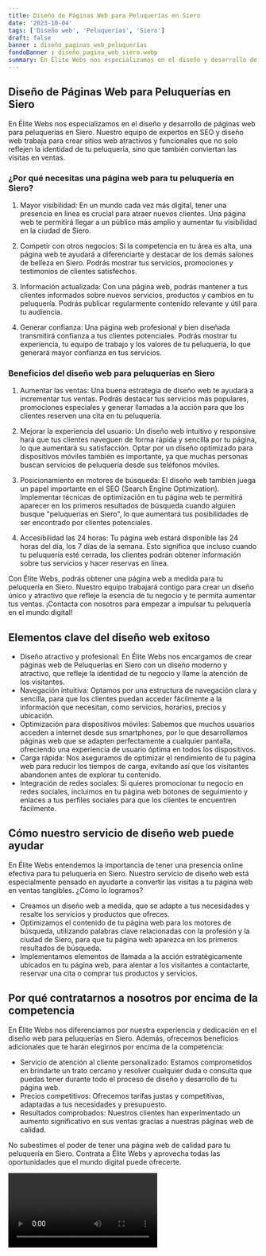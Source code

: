 ```yaml
---
title: Diseño de Páginas Web para Peluquerías en Siero
date: '2023-10-04'
tags: ['Diseño web', 'Peluquerías', 'Siero']
draft: false
banner : diseño_paginas_web_peluquerías
fondoBanner : diseño_pagina_web_siero.webp
summary: En Élite Webs nos especializamos en el diseño y desarrollo de páginas web para peluquerías en Siero. Nuestro equipo de expertos en SEO y diseño web trabaja para crear sitios web atractivos y funcionales que no solo reflejen la identidad de tu peluquería, sino que también conviertan las visitas en ventas.
---
```


## Diseño de Páginas Web para Peluquerías en Siero

En Élite Webs nos especializamos en el diseño y desarrollo de páginas web para peluquerías en Siero. Nuestro equipo de expertos en SEO y diseño web trabaja para crear sitios web atractivos y funcionales que no solo reflejen la identidad de tu peluquería, sino que también conviertan las visitas en ventas.

### ¿Por qué necesitas una página web para tu peluquería en Siero?

1. Mayor visibilidad: En un mundo cada vez más digital, tener una presencia en línea es crucial para atraer nuevos clientes. Una página web te permitirá llegar a un público más amplio y aumentar tu visibilidad en la ciudad de Siero.

2. Competir con otros negocios: Si la competencia en tu área es alta, una página web te ayudará a diferenciarte y destacar de los demás salones de belleza en Siero. Podrás mostrar tus servicios, promociones y testimonios de clientes satisfechos.

3. Información actualizada: Con una página web, podrás mantener a tus clientes informados sobre nuevos servicios, productos y cambios en tu peluquería. Podrás publicar regularmente contenido relevante y útil para tu audiencia.

4. Generar confianza: Una página web profesional y bien diseñada transmitirá confianza a tus clientes potenciales. Podrás mostrar tu experiencia, tu equipo de trabajo y los valores de tu peluquería, lo que generará mayor confianza en tus servicios.

### Beneficios del diseño web para peluquerías en Siero

1. Aumentar las ventas: Una buena estrategia de diseño web te ayudará a incrementar tus ventas. Podrás destacar tus servicios más populares, promociones especiales y generar llamadas a la acción para que los clientes reserven una cita en tu peluquería.

2. Mejorar la experiencia del usuario: Un diseño web intuitivo y responsive hará que tus clientes naveguen de forma rápida y sencilla por tu página, lo que aumentará su satisfacción. Optar por un diseño optimizado para dispositivos móviles también es importante, ya que muchas personas buscan servicios de peluquería desde sus teléfonos móviles.

3. Posicionamiento en motores de búsqueda: El diseño web también juega un papel importante en el SEO (Search Engine Optimization). Implementar técnicas de optimización en tu página web te permitirá aparecer en los primeros resultados de búsqueda cuando alguien busque "peluquerías en Siero", lo que aumentará tus posibilidades de ser encontrado por clientes potenciales.

4. Accesibilidad las 24 horas: Tu página web estará disponible las 24 horas del día, los 7 días de la semana. Esto significa que incluso cuando tu peluquería esté cerrada, los clientes podrán obtener información sobre tus servicios y hacer reservas en línea.

Con Élite Webs, podrás obtener una página web a medida para tu peluquería en Siero. Nuestro equipo trabajará contigo para crear un diseño único y atractivo que refleje la esencia de tu negocio y te permita aumentar tus ventas. ¡Contacta con nosotros para empezar a impulsar tu peluquería en el mundo digital!

<GifSeo />

<Cta />

## Elementos clave del diseño web exitoso

- Diseño atractivo y profesional: En Élite Webs nos encargamos de crear páginas web de Peluquerías en Siero con un diseño moderno y atractivo, que refleje la identidad de tu negocio y llame la atención de los visitantes.
- Navegación intuitiva: Optamos por una estructura de navegación clara y sencilla, para que los clientes puedan acceder fácilmente a la información que necesitan, como servicios, horarios, precios y ubicación.
- Optimización para dispositivos móviles: Sabemos que muchos usuarios acceden a internet desde sus smartphones, por lo que desarrollamos páginas web que se adapten perfectamente a cualquier pantalla, ofreciendo una experiencia de usuario óptima en todos los dispositivos.
- Carga rápida: Nos aseguramos de optimizar el rendimiento de tu página web para reducir los tiempos de carga, evitando así que los visitantes abandonen antes de explorar tu contenido.
- Integración de redes sociales: Si quieres promocionar tu negocio en redes sociales, incluimos en tu página web botones de seguimiento y enlaces a tus perfiles sociales para que los clientes te encuentren fácilmente.

## Cómo nuestro servicio de diseño web puede ayudar

En Élite Webs entendemos la importancia de tener una presencia online efectiva para tu peluquería en Siero. Nuestro servicio de diseño web está especialmente pensado en ayudarte a convertir las visitas a tu página web en ventas tangibles. ¿Cómo lo logramos?

- Creamos un diseño web a medida, que se adapte a tus necesidades y resalte los servicios y productos que ofreces. 
- Optimizamos el contenido de tu página web para los motores de búsqueda, utilizando palabras clave relacionadas con la profesión y la ciudad de Siero, para que tu página web aparezca en los primeros resultados de búsqueda.
- Implementamos elementos de llamada a la acción estratégicamente ubicados en tu página web, para alentar a los visitantes a contactarte, reservar una cita o comprar tus productos y servicios.

## Por qué contratarnos a nosotros por encima de la competencia

En Élite Webs nos diferenciamos por nuestra experiencia y dedicación en el diseño web para peluquerías en Siero. Además, ofrecemos beneficios adicionales que te harán elegirnos por encima de la competencia:

- Servicio de atención al cliente personalizado: Estamos comprometidos en brindarte un trato cercano y resolver cualquier duda o consulta que puedas tener durante todo el proceso de diseño y desarrollo de tu página web.
- Precios competitivos: Ofrecemos tarifas justas y competitivas, adaptadas a tus necesidades y presupuesto.
- Resultados comprobados: Nuestros clientes han experimentado un aumento significativo en sus ventas gracias a nuestras páginas web de calidad.

No subestimes el poder de tener una página web de calidad para tu peluquería en Siero. Contrata a Élite Webs y aprovecha todas las oportunidades que el mundo digital puede ofrecerte.

<Video />

<CtaBot job='Peluquerías' city='Siero'/>

<Gmaps query='Siero+españa+maps' />
